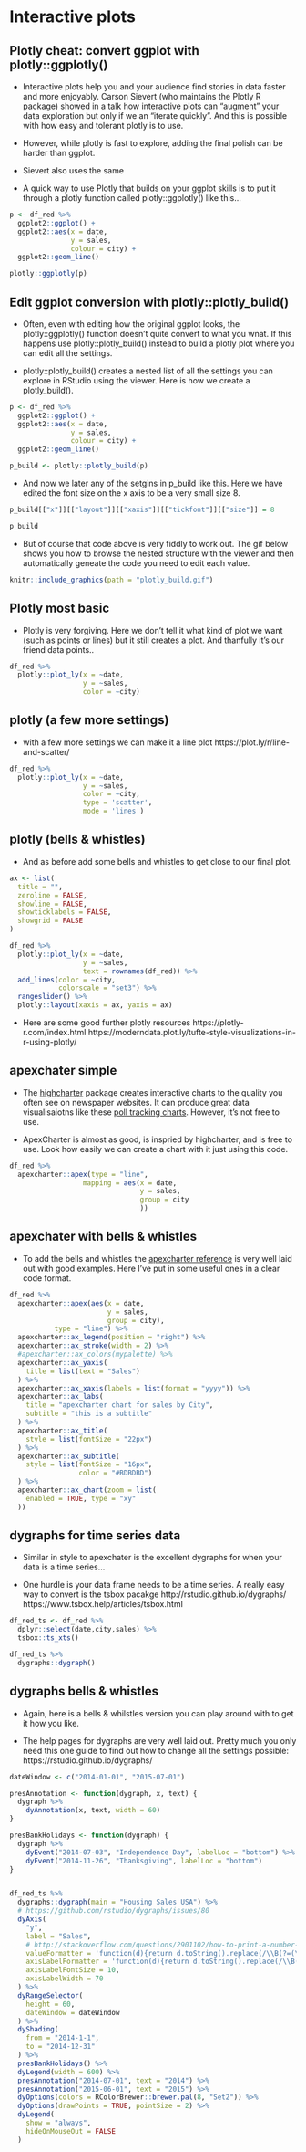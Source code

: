 # Interactive plots

## Plotly cheat: convert ggplot with plotly::ggplotly()

* Interactive plots help you and your audience find stories in data faster and more enjoyably. Carson Sievert (who maintains the Plotly R package) showed in a [talk](https://talks.cpsievert.me/20180202/#1) how interactive plots can "augment" your data exploration but only if we an "iterate quickly". And this is possible with how easy and tolerant plotly is to use.

* However, while plotly is fast to explore, adding the final polish can be harder than ggplot.

* Sievert also uses the same 

* A quick way to use Plotly that builds on your ggplot skills is to put it through a plotly function called plotly::ggplotly() like this...

```r
p <- df_red %>% 
  ggplot2::ggplot() +
  ggplot2::aes(x = date,
               y = sales,
               colour = city) +
  ggplot2::geom_line() 

plotly::ggplotly(p)
```

## Edit ggplot conversion with plotly::plotly_build()

* Often, even with editing how the original ggplot looks, the plotly::ggplotly() function doesn't quite convert to what you wnat. If this happens use plotly::plotly_build() instead to build a plotly plot where you can edit all the settings.

* plotly::plotly_build() creates a nested list of all the settings you can explore in RStudio using the viewer. Here is how we create a plotly_build().

```r
p <- df_red %>% 
  ggplot2::ggplot() +
  ggplot2::aes(x = date,
               y = sales,
               colour = city) +
  ggplot2::geom_line() 

p_build <- plotly::plotly_build(p)
```

* And now we later any of the setgins in p_build like this. Here we have edited the font size on the x axis to be a very small size 8.

```r
p_build[["x"]][["layout"]][["xaxis"]][["tickfont"]][["size"]] = 8

p_build
```

* But of course that code above is very fiddly to work out. The gif below shows you how to browse the nested structure with the viewer and then automatically geneate the code you need to edit each value.

```r
knitr::include_graphics(path = "plotly_build.gif") 
```

## Plotly most basic

* Plotly is very forgiving. Here we don't tell it what kind of plot we want (such as points or lines) but it still creates a plot. And thanfully it's our friend data points..

```r
df_red %>% 
  plotly::plot_ly(x = ~date,
                  y = ~sales,
                  color = ~city)
```

## plotly (a few more settings)

* with a few more settings we can make it a line plot
https://plot.ly/r/line-and-scatter/

```r
df_red %>% 
  plotly::plot_ly(x = ~date,
                  y = ~sales,
                  color = ~city,
                  type = 'scatter', 
                  mode = 'lines')
```

## plotly (bells & whistles)

* And as before add some bells and whistles to get close to our final plot.

```r
ax <- list(
  title = "",
  zeroline = FALSE,
  showline = FALSE,
  showticklabels = FALSE,
  showgrid = FALSE
)

df_red %>% 
  plotly::plot_ly(x = ~date, 
                  y = ~sales, 
                  text = rownames(df_red)) %>%
  add_lines(color = ~city, 
            colorscale = "set3") %>%
  rangeslider() %>%
  plotly::layout(xaxis = ax, yaxis = ax)
```

* Here are some good further plotly resources
https://plotly-r.com/index.html
https://moderndata.plot.ly/tufte-style-visualizations-in-r-using-plotly/

## apexchater simple

* The [highcharter](https://github.com/jbkunst/highcharter) package creates interactive charts to the quality you often see on newspaper websites. It can produce great data visualisaiotns like these [poll tracking charts](https://www.politico.eu/europe-poll-of-polls/united-kingdom/). However, it's not free to use.

* ApexCharter is almost as good, is inspried by highcharter, and is free to use. Look how easily we can create a chart with it just using this code.

```r
df_red %>% 
  apexcharter::apex(type = "line",
                  mapping = aes(x = date,
                                y = sales,
                                group = city
                                ))
```

## apexchater with bells & whistles

* To add the bells and whistles the [apexcharter reference](https://dreamrs.github.io/apexcharter/reference/index.html) is very well laid out with good examples. Here I've put in some useful ones in a clear code format. 

```r
df_red %>% 
  apexcharter::apex(aes(x = date, 
                        y = sales, 
                        group = city), 
           type = "line") %>% 
  apexcharter::ax_legend(position = "right") %>% 
  apexcharter::ax_stroke(width = 2) %>% 
  #apexcharter::ax_colors(mypalette) %>%
  apexcharter::ax_yaxis(
    title = list(text = "Sales")
  ) %>% 
  apexcharter::ax_xaxis(labels = list(format = "yyyy")) %>% 
  apexcharter::ax_labs(
    title = "apexcharter chart for sales by City",
    subtitle = "this is a subtitle"
  ) %>% 
  apexcharter::ax_title(
    style = list(fontSize = "22px")
  ) %>% 
  apexcharter::ax_subtitle(
    style = list(fontSize = "16px", 
                 color = "#BDBDBD")
  ) %>% 
  apexcharter::ax_chart(zoom = list(
    enabled = TRUE, type = "xy"
  )) 
```

## dygraphs for time series data

* Similar in style to apexchater is the excellent dygraphs for when your data is a time series...

* One hurdle is your data frame needs to be a time series. A really easy way to convert is the tsbox pacakge
http://rstudio.github.io/dygraphs/
https://www.tsbox.help/articles/tsbox.html

```r
df_red_ts <- df_red %>% 
  dplyr::select(date,city,sales) %>% 
  tsbox::ts_xts()

df_red_ts %>% 
  dygraphs::dygraph()
```

## dygraphs bells & whistles

* Again, here is a bells & whilstles version you can play around with to get it how you like.

* The help pages for dygraphs are very well laid out. Pretty much you only need this one guide to find out how to change all the settings possible: https://rstudio.github.io/dygraphs/


```r
dateWindow <- c("2014-01-01", "2015-07-01")

presAnnotation <- function(dygraph, x, text) {
  dygraph %>%
    dyAnnotation(x, text, width = 60)
}

presBankHolidays <- function(dygraph) {
  dygraph %>%
    dyEvent("2014-07-03", "Independence Day", labelLoc = "bottom") %>%
    dyEvent("2014-11-26", "Thanksgiving", labelLoc = "bottom")
}


df_red_ts %>%
  dygraphs::dygraph(main = "Housing Sales USA") %>%
  # https://github.com/rstudio/dygraphs/issues/80
  dyAxis(
    "y",
    label = "Sales",
    # http://stackoverflow.com/questions/2901102/how-to-print-a-number-with-commas-as-thousands-separators-in-javascript
    valueFormatter = 'function(d){return d.toString().replace(/\\B(?=(\\d{3})+(?!\\d))/g, ",");}',
    axisLabelFormatter = 'function(d){return d.toString().replace(/\\B(?=(\\d{3})+(?!\\d))/g, ",");}',
    axisLabelFontSize = 10,
    axisLabelWidth = 70
  ) %>%
  dyRangeSelector(
    height = 60,
    dateWindow = dateWindow
  ) %>%
  dyShading(
    from = "2014-1-1",
    to = "2014-12-31"
  ) %>%
  presBankHolidays() %>%
  dyLegend(width = 600) %>%
  presAnnotation("2014-07-01", text = "2014") %>%
  presAnnotation("2015-06-01", text = "2015") %>%
  dyOptions(colors = RColorBrewer::brewer.pal(8, "Set2")) %>%
  dyOptions(drawPoints = TRUE, pointSize = 2) %>%
  dyLegend(
    show = "always",
    hideOnMouseOut = FALSE
  )
```

